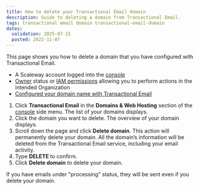 ```yaml
---
title: How to delete your Transactional Email domain
description: Guide to deleting a domain from Transactional Email.
tags: transactional email domain transactional-email-domain
dates:
  validation: 2025-07-15
  posted: 2022-11-07
---
```



This page shows you how to delete a domain that you have configured with Transactional Email.

<Requirements />

- A Scaleway account logged into the [console](https://account.scaleway.com/?service=elements)
- [Owner](/iam/concepts/#owner) status or [IAM permissions](/iam/concepts/#permission) allowing you to perform actions in the intended Organization
- [Configured your domain name with Transactional Email](/transactional-email/how-to/configure-domain-with-transactional-email/)

1. Click **Transactional Email** in the **Domains & Web Hosting** section of the [console](https://account.scaleway.com/?service=elements) side menu. The list of your domains displays.
2. Click the domain you want to delete. The overview of your domain displays.
3. Scroll down the page and click **Delete domain**.
    <Message type="important">
    This action will permanently delete your domain. All the domain’s information will be deleted from the Transactional Email service, including your email activity.
    </Message>
4. Type **DELETE** to confirm.
5. Click **Delete domain** to delete your domain.

<Message type="important">
 If you have emails under "processing" status, they will be sent even if you delete your domain.
</Message>


